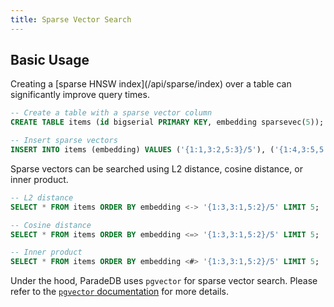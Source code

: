 ```yaml
---
title: Sparse Vector Search
---
```


## Basic Usage

<Note>
  Creating a [sparse HNSW index](/api/sparse/index) over a table can
  significantly improve query times.
</Note>

```sql
-- Create a table with a sparse vector column
CREATE TABLE items (id bigserial PRIMARY KEY, embedding sparsevec(5));

-- Insert sparse vectors
INSERT INTO items (embedding) VALUES ('{1:1,3:2,5:3}/5'), ('{1:4,3:5,5:6}/5');
```

Sparse vectors can be searched using L2 distance, cosine distance, or inner product.

```sql
-- L2 distance
SELECT * FROM items ORDER BY embedding <-> '{1:3,3:1,5:2}/5' LIMIT 5;

-- Cosine distance
SELECT * FROM items ORDER BY embedding <=> '{1:3,3:1,5:2}/5' LIMIT 5;

-- Inner product
SELECT * FROM items ORDER BY embedding <#> '{1:3,3:1,5:2}/5' LIMIT 5;
```

Under the hood, ParadeDB uses `pgvector` for sparse vector search. Please refer to the [`pgvector` documentation](https://github.com/pgvector/pgvector?tab=readme-ov-file#sparse-vectors) for more details.
